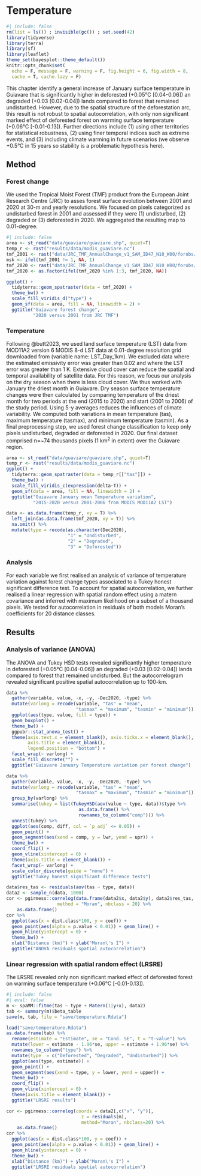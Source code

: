 # Temperature {.unnumbered}

```r
#| include: false
rm(list = ls()) ; invisible(gc()) ; set.seed(42)
library(tidyverse)
library(terra)
library(sf)
library(leaflet)
theme_set(bayesplot::theme_default())
knitr::opts_chunk$set(
  echo = F, message = F, warning = F, fig.height = 6, fig.width = 8,
  cache = T, cache.lazy = F)
```

This chapter identify a general increase of January surface temperature in Guiavare that is significantly higher in deforested (+0.05°C \[0.04-0.06\]) an degraded (+0.03 \[0.02-0.04\]) lands compared to forest that remained undisturbed. However, due to the spatial structure of the deforestation arc, this result is not robust to spatial autocorrelation, with only non significant marked effect of deforested forest on warming surface temperature (+0.06°C \[-0.01-0.13\]). Further directions include (1) using other territories for statistical robustness, (2) using finer temporal indices such as extreme events, and (3) including climate warming in future scenarios (we observe +0.5°C in 15 years so stability is a problematic hypothesis here).

## Method

### Forest change

We used the Tropical Moist Forest (TMF) product from the European Joint Research Centre (JRC) to asses forest surface evolution between 2001 and 2020 at 30-m and yearly resolutions. We focused on pixels categorized as undisturbed forest in 2001 and assessed if they were (1) undisturbed, (2) degraded or (3) deforested in 2020. We aggregated the resulting map to 0.01-degree.

```r
#| include: false
area <- st_read("data/guaviare/guaviare.shp", quiet=T)
temp_r <- rast("results/data/modis_guaviare.nc")
tmf_2001 <- rast("data/JRC_TMF_AnnualChange_v1_SAM_ID47_N10_W80/forobs/products/tmf_v1/AnnualChange/JRC_TMF_AnnualChange_v1_2001_SAM_ID47_N10_W80.tif") %>% crop(area)
msk <- ifel(tmf_2001 != 1, NA, 1)
tmf_2020 <- rast("data/JRC_TMF_AnnualChange_v1_SAM_ID47_N10_W80/forobs/products/tmf_v1/AnnualChange/JRC_TMF_AnnualChange_v1_2020_SAM_ID47_N10_W80.tif") %>% crop(area) %>% mask(msk) %>% as.factor() %>% resample(temp_r)
tmf_2020 <- as.factor(ifel(tmf_2020 %in% 1:3, tmf_2020, NA))
```

```r
ggplot() +
  tidyterra::geom_spatraster(data = tmf_2020) +
  theme_bw() +
  scale_fill_viridis_d("type") +
  geom_sf(data = area, fill = NA, linewidth = 2) +
  ggtitle("Guiavare forest change", 
          "2020 versus 2001 from JRC TMF")
```

### Temperature

Following @butt2023, we used land surface temperature (LST) data from MOD11A2 version 6 MODIS 8-d LST data at 0.01-degree resolution grid downloaded from (variable name: LST_Day_1km). We excluded data where the estimated emissivity error was greater than 0.02 and where the LST error was greater than 1 K. Extensive cloud cover can reduce the spatial and temporal availability of satellite data. For this reason, we focus our analysis on the dry season when there is less cloud cover. We thus worked with January the driest month in Guiavare. Dry season surface temperature changes were then calculated by comparing temperature of the driest month for two periods at the end (2015 to 2020) and start (2001 to 2006) of the study period. Using 5-y averages reduces the influences of climate variability. We computed both variations in mean temperature (tas), maximum temperature (tasmax), and minimum temperature (tasmin). As a final preprocessing step, we used forest change classification to keep only pixels undisturbed, degraded or deforested in 2020. Our final dataset comprised n=\~74 thousands pixels (1 km^2^ in extent) over the Guiavare region.

```r
area <- st_read("data/guaviare/guaviare.shp", quiet=T)
temp_r <- rast("results/data/modis_guaviare.nc")
ggplot() +
  tidyterra::geom_spatraster(data = temp_r[["tas"]]) +
  theme_bw() +
  scale_fill_viridis_c(expression(delta~T)) +
  geom_sf(data = area, fill = NA, linewidth = 2) +
  ggtitle("Guiavare January mean Temperature variation", 
          "2015-2020 versus 2001-2006 from MODIS MOD11A2 LST")
```

```r
data <- as.data.frame(temp_r, xy = T) %>% 
  left_join(as.data.frame(tmf_2020, xy = T)) %>% 
  na.omit() %>% 
  mutate(type = recode(as.character(Dec2020),
                       "1" = "Undisturbed",
                       "2" = "Degraded",
                       "3" = "Deforested"))
```

### Analysis

For each variable we first realised an analysis of variance of temperature variation against forest change types associated to a Tukey honest significant difference test. To account for spatial autocorrelation, we further realised a linear regression with spatial random effect using a matern covariance and inferred with maximum likelihood on a subset of a thousand pixels. We tested for autocorrelation in residuals of both models Moran's coefficients for 20 distance classes.

## Results

### Analysis of variance (ANOVA)

The ANOVA and Tukey HSD tests revealed significantly higher temperature in deforested (+0.05°C \[0.04-0.06\]) an degraded (+0.03 \[0.02-0.04\]) lands compared to forest that remained undisturbed. But the autocorrelogram revealed significant positive spatial autocorrelation up to 100-km.

```r
data %>% 
  gather(variable, value, -x, -y, -Dec2020, -type) %>% 
  mutate(varlong = recode(variable, "tas" = "mean", 
                          "tasmax" = "maximum", "tasmin" = "minimum")) %>% 
  ggplot(aes(type, value, fill = type)) +
  geom_boxplot() +
  theme_bw() +
  ggpubr::stat_anova_test() +
  theme(axis.text.x = element_blank(), axis.ticks.x = element_blank(),
        axis.title = element_blank(),
        legend.position = "bottom") +
  facet_wrap(~ varlong) +
  scale_fill_discrete("") +
  ggtitle("Guiavare January Temperature variation per forest change")
```

```r
data %>% 
  gather(variable, value, -x, -y, -Dec2020, -type) %>% 
  mutate(varlong = recode(variable, "tas" = "mean", 
                          "tasmax" = "maximum", "tasmin" = "minimum")) %>% 
  group_by(varlong) %>% 
  summarise(tukey = list(TukeyHSD(aov(value ~ type, data))$type %>% 
                           as.data.frame() %>% 
                           rownames_to_column("comp"))) %>% 
  unnest(tukey) %>% 
  ggplot(aes(comp, diff, col = `p adj` <= 0.05)) +
  geom_point() +
  geom_segment(aes(xend = comp, y = lwr, yend = upr)) +
  theme_bw() +
  coord_flip() +
  geom_vline(xintercept = 0) +
  theme(axis.title = element_blank()) +
  facet_wrap(~ varlong) +
  scale_color_discrete(guide = "none") +
  ggtitle("Tukey honest significant difference tests")
```

```r
data$res_tas <- residuals(aov(tas ~ type, data))
data2 <- sample_n(data, 1000)
cor <- pgirmess::correlog(data.frame(data2$x, data2$y), data2$res_tas,
                   method = "Moran", nbclass = 20) %>% 
    as.data.frame()
cor %>% 
  ggplot(aes(x = dist.class*100, y = coef)) + 
  geom_point(aes(alpha = p.value < 0.01)) + geom_line() +
  geom_hline(yintercept = 0) +
  theme_bw() +
  xlab("Distance (km)") + ylab("Moran\'s I") +
  ggtitle("ANOVA residuals spatial autocorrelation")
```

### Linear regression with spatial random effect (LRSRE)

<!--# https://hughst.github.io/week-6/ -->

The LRSRE revealed only non significant marked effect of deforested forest on warming surface temperature (+0.06°C \[-0.01-0.13\]).

```r
#| include: false
#| eval: false
m <- spaMM::fitme(tas ~ type + Matern(1|y+x), data2)
tab <- summary(m)$beta_table
save(m, tab, file = "save/temperature.Rdata")
```

```r
load("save/temperature.Rdata")
as.data.frame(tab) %>% 
  rename(estimate = "Estimate", se = "Cond. SE", t = "t-value") %>% 
  mutate(lower = estimate - 1.96*se, upper = estimate + 1.96*se) %>% 
  rownames_to_column("type") %>% 
  mutate(type  = c("Deforested", "Degraded", "Undisturbed")) %>% 
  ggplot(aes(type, estimate)) +
  geom_point() +
  geom_segment(aes(xend = type, y = lower, yend = upper)) +
  theme_bw() +
  coord_flip() +
  geom_vline(xintercept = 0) +
  theme(axis.title = element_blank()) +
  ggtitle("LRSRE results")
```

```r
cor <- pgirmess::correlog(coords = data2[,c("x", "y")],
                            z = residuals(m),
                            method="Moran", nbclass=20) %>% 
    as.data.frame()
cor %>% 
  ggplot(aes(x = dist.class*100, y = coef)) + 
  geom_point(aes(alpha = p.value < 0.01)) + geom_line() +
  geom_hline(yintercept = 0) +
  theme_bw() +
  xlab("Distance (km)") + ylab("Moran\'s I") +
  ggtitle("LRSRE residuals spatial autocorrelation")
```
